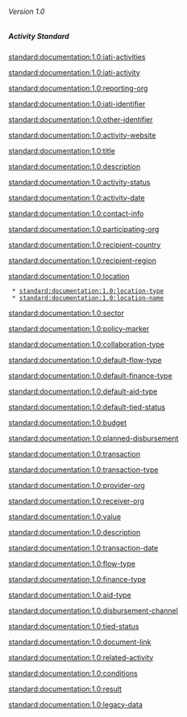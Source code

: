 ====== Version 1.0 ======
{{for version 1.1}}

===== Activity Standard =====
[[standard:documentation:1.0:iati-activities]]

[[standard:documentation:1.0:iati-activity]]

[[standard:documentation:1.0:reporting-org]]

[[standard:documentation:1.0:iati-identifier]]

[[standard:documentation:1.0:other-identifier]]

[[standard:documentation:1.0:activity-website]]

[[standard:documentation:1.0:title]]

[[standard:documentation:1.0:description]]

[[standard:documentation:1.0:activity-status]]

[[standard:documentation:1.0:activity-date]]

[[standard:documentation:1.0:contact-info]]

[[standard:documentation:1.0:participating-org]]

[[standard:documentation:1.0:recipient-country]]

[[standard:documentation:1.0:recipient-region]]

[[standard:documentation:1.0:location]]

  * [[standard:documentation:1.0:location-type]]
  * [[standard:documentation:1.0:location-name]]

[[standard:documentation:1.0:sector]]

[[standard:documentation:1.0:policy-marker]]

[[standard:documentation:1.0:collaboration-type]]

[[standard:documentation:1.0:default-flow-type]]

[[standard:documentation:1.0:default-finance-type]]

[[standard:documentation:1.0:default-aid-type]]

[[standard:documentation:1.0:default-tied-status]]

[[standard:documentation:1.0:budget]]

[[standard:documentation:1.0:planned-disbursement]]

[[standard:documentation:1.0:transaction]]

[[standard:documentation:1.0:transaction-type]]

[[standard:documentation:1.0:provider-org]]

[[standard:documentation:1.0:receiver-org]]

[[standard:documentation:1.0:value]]

[[standard:documentation:1.0:description]]

[[standard:documentation:1.0:transaction-date]]

[[standard:documentation:1.0:flow-type]]

[[standard:documentation:1.0:finance-type]]

[[standard:documentation:1.0:aid-type]]

[[standard:documentation:1.0:disbursement-channel]]

[[standard:documentation:1.0:tied-status]]

[[standard:documentation:1.0:document-link]]

[[standard:documentation:1.0:related-activity]]

[[standard:documentation:1.0:conditions]]

[[standard:documentation:1.0:result]]

[[standard:documentation:1.0:legacy-data]]